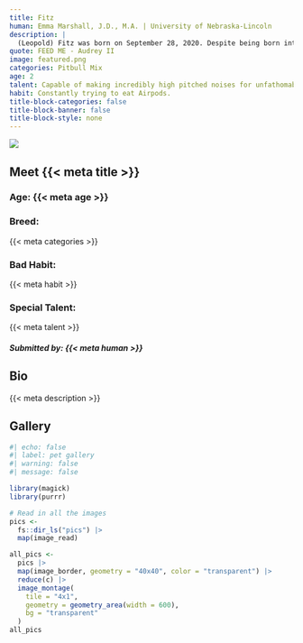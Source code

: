 ```yaml
---
title: Fitz 
human: Emma Marshall, J.D., M.A. | University of Nebraska-Lincoln 
description: |
  (Leopold) Fitz was born on September 28, 2020. Despite being born into one of the worst years in recent memory; he remains the best of pups. You can follow his early adventures in the bustling town of Lincoln, Nebraska on his [instagram](https://www.instagram.com/Fitz_the_pit/)
quote: FEED ME - Audrey II
image: featured.png
categories: Pitbull Mix
age: 2
talent: Capable of making incredibly high pitched noises for unfathomable lengths of time. 
habit: Constantly trying to eat Airpods.
title-block-categories: false
title-block-banner: false
title-block-style: none
---
```


::: grid
::: {#about-pet-text .g-col-12 .g-col-md-6}
![](featured.png){.lightbox}
:::

::: {.g-col-12 .g-col-md-6}
::: {simple-info}
# Meet {{< meta title >}}

### Age: {{< meta age >}}

### Breed:

{{< meta categories >}}

### Bad Habit:

{{< meta habit >}}

### Special Talent:

{{< meta talent >}}
:::
:::
:::

##### Submitted by: {{< meta human >}}

## Bio

{{< meta description >}}

## Gallery

```r
#| echo: false
#| label: pet gallery
#| warning: false
#| message: false

library(magick)
library(purrr)

# Read in all the images
pics <-
  fs::dir_ls("pics") |>
  map(image_read)

all_pics <-
  pics |>
  map(image_border, geometry = "40x40", color = "transparent") |>
  reduce(c) |>
  image_montage(
    tile = "4x1",
    geometry = geometry_area(width = 600),
    bg = "transparent"
  )
all_pics
```
